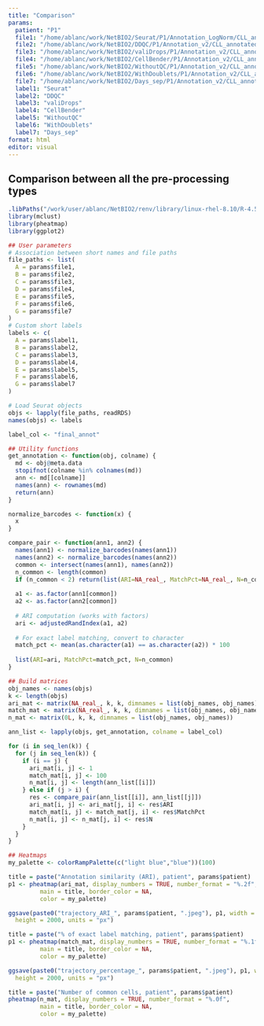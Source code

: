 ```yaml
---
title: "Comparison"
params: 
  patient: "P1"
  file1: "/home/ablanc/work/NetBIO2/Seurat/P1/Annotation_LogNorm/CLL_annotated_Seurat_LogNorm_P1.rds"
  file2: "/home/ablanc/work/NetBIO2/DDQC/P1/Annotation_v2/CLL_annotated_DDQC_P1.rds"
  file3: "/home/ablanc/work/NetBIO2/valiDrops/P1/Annotation_v2/CLL_annotated_valiDrops_P1.rds"
  file4: "/home/ablanc/work/NetBIO2/CellBender/P1/Annotation_v2/CLL_annotated_CellBender_P1.rds"
  file5: "/home/ablanc/work/NetBIO2/WithoutQC/P1/Annotation_v2/CLL_annotated_WithoutQC_P1.rds"
  file6: "/home/ablanc/work/NetBIO2/WithDoublets/P1/Annotation_v2/CLL_annotated_WithDoublets_P1.rds"
  file7: "/home/ablanc/work/NetBIO2/Days_sep/P1/Annotation_v2/CLL_annotated_Days_sep_P1.rds"
  label1: "Seurat"
  label2: "DDQC"
  label3: "valiDrops"
  label4: "CellBender"
  label5: "WithoutQC"
  label6: "WithDoublets"
  label7: "Days_sep"
format: html
editor: visual
---
```


## Comparison between all the pre-processing types

```r
.libPaths("/work/user/ablanc/NetBIO2/renv/library/linux-rhel-8.10/R-4.5/x86_64-pc-linux-gnu")
library(mclust)
library(pheatmap)
library(ggplot2)

## User parameters
# Association between short names and file paths
file_paths <- list(
  A = params$file1,
  B = params$file2,
  C = params$file3,
  D = params$file4,
  E = params$file5,
  F = params$file6,
  G = params$file7
)
# Custom short labels
labels <- c(
  A = params$label1,
  B = params$label2,
  C = params$label3,
  D = params$label4,
  E = params$label5,
  F = params$label6,
  G = params$label7
)

# Load Seurat objects
objs <- lapply(file_paths, readRDS)
names(objs) <- labels
```

```r
label_col <- "final_annot"  

## Utility functions
get_annotation <- function(obj, colname) {
  md <- obj@meta.data
  stopifnot(colname %in% colnames(md))
  ann <- md[[colname]]
  names(ann) <- rownames(md)
  return(ann)
}

normalize_barcodes <- function(x) {
  x
}

compare_pair <- function(ann1, ann2) {
  names(ann1) <- normalize_barcodes(names(ann1))
  names(ann2) <- normalize_barcodes(names(ann2))
  common <- intersect(names(ann1), names(ann2))
  n_common <- length(common)
  if (n_common < 2) return(list(ARI=NA_real_, MatchPct=NA_real_, N=n_common))
  
  a1 <- as.factor(ann1[common])
  a2 <- as.factor(ann2[common])
  
  # ARI computation (works with factors)
  ari <- adjustedRandIndex(a1, a2)
  
  # For exact label matching, convert to character
  match_pct <- mean(as.character(a1) == as.character(a2)) * 100
  
  list(ARI=ari, MatchPct=match_pct, N=n_common)
}

## Build matrices 
obj_names <- names(objs)
k <- length(objs)
ari_mat <- matrix(NA_real_, k, k, dimnames = list(obj_names, obj_names))
match_mat <- matrix(NA_real_, k, k, dimnames = list(obj_names, obj_names))
n_mat <- matrix(0L, k, k, dimnames = list(obj_names, obj_names))

ann_list <- lapply(objs, get_annotation, colname = label_col)

for (i in seq_len(k)) {
  for (j in seq_len(k)) {
    if (i == j) {
      ari_mat[i, j] <- 1
      match_mat[i, j] <- 100
      n_mat[i, j] <- length(ann_list[[i]])
    } else if (j > i) {
      res <- compare_pair(ann_list[[i]], ann_list[[j]])
      ari_mat[i, j] <- ari_mat[j, i] <- res$ARI
      match_mat[i, j] <- match_mat[j, i] <- res$MatchPct
      n_mat[i, j] <- n_mat[j, i] <- res$N
    }
  }
}

## Heatmaps 
my_palette <- colorRampPalette(c("light blue","blue"))(100)

title = paste("Annotation similarity (ARI), patient", params$patient)
p1 <- pheatmap(ari_mat, display_numbers = TRUE, number_format = "%.2f",
         main = title, border_color = NA,
         color = my_palette)

ggsave(paste0("trajectory_ARI_", params$patient, ".jpeg"), p1, width = 3000,
  height = 2000, units = "px")

title = paste("% of exact label matching, patient", params$patient)
p1 <- pheatmap(match_mat, display_numbers = TRUE, number_format = "%.1f",
         main = title, border_color = NA,
         color = my_palette)

ggsave(paste0("trajectory_percentage_", params$patient, ".jpeg"), p1, width = 3000,
  height = 2000, units = "px")

title = paste("Number of common cells, patient", params$patient)
pheatmap(n_mat, display_numbers = TRUE, number_format = "%.0f",
         main = title, border_color = NA,
         color = my_palette)
```
